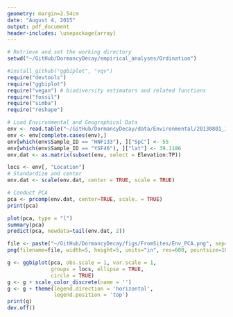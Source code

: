 ```yaml
---
geometry: margin=2.54cm
date: "August 4, 2015"
output: pdf_document
header-includes: \usepackage{array}
---
```


```r
# Retrieve and set the working directory
setwd("~/GitHub/DormancyDecay/empirical_analyses/Ordination")

#install_github("ggbiplot", "vqv")
require("devtools")
require("ggbiplot")
require("vegan") # biodiversity estimators and related functions
require("fossil")
require("simba")
require("reshape")
```

```r
# Load Environmental and Geographical Data
env <- read.table("~/GitHub/DormancyDecay/data/Environmental/20130801_INPondDataMod.csv", sep = ",", header = TRUE)
env <- env[complete.cases(env),]
env[which(env$Sample_ID == "HNF133"), ]["SpC"] <- 55
env[which(env$Sample_ID == "YSF46"), ]["lat"] <- 39.1186
env.dat <- as.matrix(subset(env, select = Elevation:TP))
```


```r
locs <- env[, "Location"]
# Standardize and center
env.dat <- scale(env.dat, center = TRUE, scale = TRUE)

# Conduct PCA
pca <- prcomp(env.dat, center=TRUE, scale. = TRUE)
print(pca)

plot(pca, type = "l")
summary(pca)
predict(pca, newdata=tail(env.dat, 2))

file <- paste("~/GitHub/DormancyDecay/figs/FromSites/Env_PCA.png", sep="")
png(filename=file, width=5, height=5, units="in", res=600, pointsize=10)

g <- ggbiplot(pca, obs.scale = 1, var.scale = 1, 
              groups = locs, ellipse = TRUE, 
              circle = TRUE)
g <- g + scale_color_discrete(name = '')
g <- g + theme(legend.direction = 'horizontal', 
               legend.position = 'top')
print(g)
dev.off()
```

